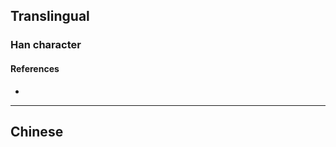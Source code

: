 {{character info/new}}
{{also|撈}}
==Translingual==
{{Han simplified forms|撈|𢭐|捞|ex=y}}

===Han character===
{{Han char|rn=64|rad=手|as=07|sn=10|four=|canj=QTBS|ids=⿰扌劳}}

====References====
* {{Han ref|kx=0434.241|hdz=31878.010|uh=635E|ud=25438}}

----

==Chinese==
{{zh-see|撈}}